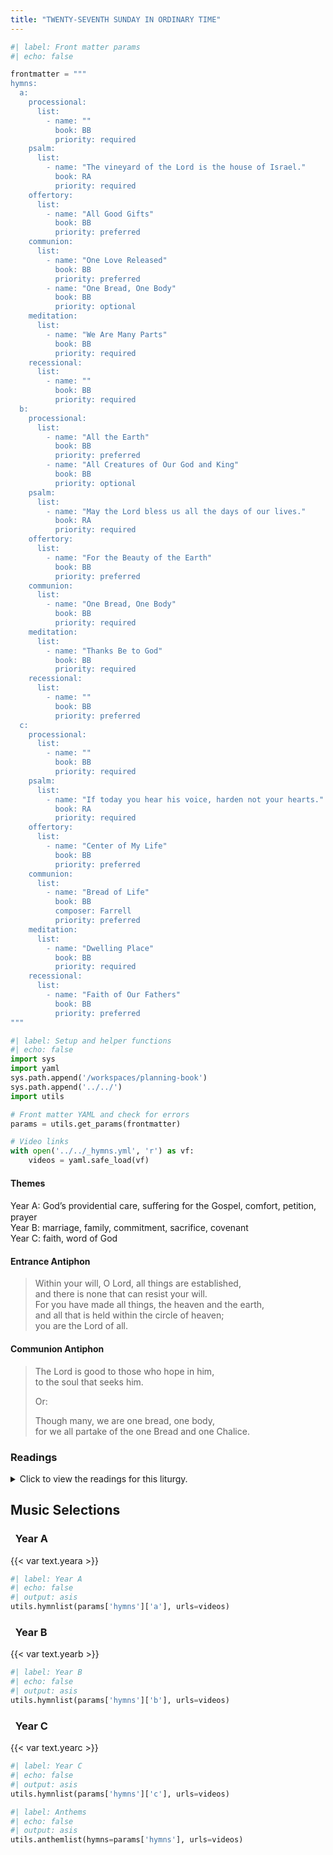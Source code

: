 ```yaml
---
title: "TWENTY-SEVENTH SUNDAY IN ORDINARY TIME"
---
```


```python
#| label: Front matter params
#| echo: false

frontmatter = """
hymns:
  a:
    processional:
      list:
        - name: ""
          book: BB
          priority: required
    psalm:
      list:
        - name: "The vineyard of the Lord is the house of Israel."
          book: RA
          priority: required
    offertory:
      list:
        - name: "All Good Gifts"
          book: BB
          priority: preferred
    communion:
      list:
        - name: "One Love Released"
          book: BB
          priority: preferred
        - name: "One Bread, One Body"
          book: BB
          priority: optional
    meditation:
      list:
        - name: "We Are Many Parts"
          book: BB
          priority: required
    recessional:
      list:
        - name: ""
          book: BB
          priority: required
  b:
    processional:
      list:
        - name: "All the Earth"
          book: BB
          priority: preferred
        - name: "All Creatures of Our God and King"
          book: BB
          priority: optional
    psalm:
      list:
        - name: "May the Lord bless us all the days of our lives."
          book: RA
          priority: required
    offertory:
      list:
        - name: "For the Beauty of the Earth"
          book: BB
          priority: preferred
    communion:
      list:
        - name: "One Bread, One Body"
          book: BB
          priority: required
    meditation:
      list:
        - name: "Thanks Be to God"
          book: BB
          priority: required
    recessional:
      list:
        - name: ""
          book: BB
          priority: preferred
  c:
    processional:
      list:
        - name: ""
          book: BB
          priority: required
    psalm:
      list:
        - name: "If today you hear his voice, harden not your hearts."
          book: RA
          priority: required
    offertory:
      list:
        - name: "Center of My Life"
          book: BB
          priority: preferred
    communion:
      list:
        - name: "Bread of Life"
          book: BB
          composer: Farrell
          priority: preferred
    meditation:
      list:
        - name: "Dwelling Place"
          book: BB
          priority: required
    recessional:
      list:
        - name: "Faith of Our Fathers"
          book: BB
          priority: preferred
"""
```

```python
#| label: Setup and helper functions
#| echo: false
import sys
import yaml
sys.path.append('/workspaces/planning-book')
sys.path.append('../../')
import utils

# Front matter YAML and check for errors
params = utils.get_params(frontmatter)

# Video links
with open('../../_hymns.yml', 'r') as vf:
    videos = yaml.safe_load(vf)
```

:::  {.red}
#### **Themes**
:::

[Year A:]{.red} God’s providential care, suﬀering for the Gospel,
comfort, petition, prayer  
[Year B:]{.red} marriage, family, commitment, sacrifice, covenant  
[Year C:]{.red} faith, word of God  

:::  {.red}
#### **Entrance Antiphon**
:::

> Within your will, O Lord, all things are established,  
> and there is none that can resist your will.  
> For you have made all things, the heaven and the earth,  
> and all that is held within the circle of heaven;  
> you are the Lord of all.  

:::  {.red}
#### **Communion Antiphon**
:::

> The Lord is good to those who hope in him,  
> to the soul that seeks him.  
> 
> [Or:]{.red}  
> 
> Though many, we are one bread, one body,  
> for we all partake of the one Bread and one Chalice.  

:::: {.content-visible when-format="html"}
::: {.red}
### Readings
:::

<details>
  <summary>Click to view the readings for this liturgy.</summary>

::: {.titlered}
### &nbsp; Year A
:::

::: {.red}
#### First Reading [Isaiah 5:1-7]{style="float:right" .small}
:::

Let me now sing of my friend,  
my friend's song concerning his vineyard.  
My friend had a vineyard  
on a fertile hillside;  
he spaded it, cleared it of stones,  
and planted the choicest vines;  
within it he built a watchtower,  
and hewed out a wine press.  
Then he looked for the crop of grapes,  
but what it yielded was wild grapes.  

Now, inhabitants of Jerusalem and people of Judah,  
judge between me and my vineyard:  
What more was there to do for my vineyard  
that I had not done?  
Why, when I looked for the crop of grapes,  
did it bring forth wild grapes?  
Now, I will let you know  
what I mean to do with my vineyard:  
take away its hedge, give it to grazing,  
break through its wall, let it be trampled!  
Yes, I will make it a ruin:  
it shall not be pruned or hoed,  
but overgrown with thorns and briers;  
I will command the clouds  
not to send rain upon it.  
The vineyard of the LORD of hosts is the house of Israel,  
and the people of Judah are his cherished plant;  
he looked for judgment, but see, bloodshed!  
for justice, but hark, the outcry!  

***

::: {.red}
#### Responsorial Psalm [Psalm 80:9, 12, 13-14, 15-16, 19-20; Isaiah 5:7a]{style="float:right" .small}
:::

**[℟.]{.red}** **The vineyard of the Lord is the house of Israel.**  

A vine from Egypt you transplanted;  
you drove away the nations and planted it.  
It put forth its foliage to the Sea,  
its shoots as far as the River. **[℟.]{.red}**  

Why have you broken down its walls,  
so that every passer-by plucks its fruit,  
The boar from the forest lays it waste,  
and the beasts of the field feed upon it? **[℟.]{.red}**  

Once again, O LORD of hosts,  
look down from heaven, and see;  
take care of this vine,  
and protect what your right hand has planted,  
the son of man whom you yourself made strong. **[℟.]{.red}**  

Then we will no more withdraw from you;  
give us new life, and we will call upon your name.  
O LORD, God of hosts, restore us;  
if your face shine upon us, then we shall be saved. **[℟.]{.red}**  

***

::: {.red}
#### Second Reading [Philippians 4:6-9]{style="float:right" .small}
:::

Brothers and sisters:  
Have no anxiety at all, but in everything,  
by prayer and petition, with thanksgiving,  
make your requests known to God.  
Then the peace of God that surpasses all understanding  
will guard your hearts and minds in Christ Jesus.  

Finally, brothers and sisters,  
whatever is true, whatever is honorable,  
whatever is just, whatever is pure,  
whatever is lovely, whatever is gracious,  
if there is any excellence  
and if there is anything worthy of praise,  
think about these things.  
Keep on doing what you have learned and received  
and heard and seen in me.  
Then the God of peace will be with you.  

***

::: {.red}
#### Gospel Acclamation [Cf. John 15:16]{style="float:right" .small}
:::

**[℟.]{.red}** **Alleluia, alleluia.**  
I have chosen you from the world, says the Lord,  
to go and bear fruit that will remain. **[℟.]{.red}**  

***

::: {.red}
#### Gospel [Matthew 21:33-43]{style="float:right" .small}
:::

Jesus said to the chief priests and the elders of the people:  
"Hear another parable.  
There was a landowner who planted a vineyard,  
put a hedge around it, dug a wine press in it, and built a tower.  
Then he leased it to tenants and went on a journey.  
When vintage time drew near,  
he sent his servants to the tenants to obtain his produce.  
But the tenants seized the servants and one they beat,  
another they killed, and a third they stoned.  
Again he sent other servants, more numerous than the first ones,  
but they treated them in the same way.  
Finally, he sent his son to them, thinking,  
'They will respect my son.'  
But when the tenants saw the son, they said to one another,  
'This is the heir.  
Come, let us kill him and acquire his inheritance.'  
They seized him, threw him out of the vineyard, and killed him.  
What will the owner of the vineyard do to those tenants when he comes?"  
They answered him,  
"He will put those wretched men to a wretched death  
and lease his vineyard to other tenants  
who will give him the produce at the proper times."  
Jesus said to them, "Did you never read in the Scriptures:  
*The stone that the builders rejected*  
*has become the cornerstone;*  
*by the Lord has this been done,*  
*and it is wonderful in our eyes?*  
Therefore, I say to you,  
the kingdom of God will be taken away from you  
and given to a people that will produce its fruit."  

::: {.centered}
{{< var symbols.cross >}} &nbsp; {{< var symbols.cross >}} &nbsp; {{< var symbols.cross >}}
:::

::: {.titlered}
### &nbsp; Year B
:::

::: {.red}
#### First Reading [Genesis 2:18-24]{style="float:right" .small}
:::

The LORD God said: "It is not good for the man to be alone.  
I will make a suitable partner for him."  
So the LORD God formed out of the ground  
various wild animals and various birds of the air,  
and he brought them to the man to see what he would call them;  
whatever the man called each of them would be its name.  
The man gave names to all the cattle,  
all the birds of the air, and all wild animals;  
but none proved to be the suitable partner for the man.  

So the LORD God cast a deep sleep on the man,  
and while he was asleep,  
he took out one of his ribs and closed up its place with flesh.  
The LORD God then built up into a woman the rib  
that he had taken from the man.  
When he brought her to the man, the man said:  
&emsp; "This one, at last, is bone of my bones  
&emsp; &emsp; and flesh of my flesh;  
&emsp; this one shall be called 'woman,'  
&emsp; &emsp; for out of 'her man’ this one has been taken."  
That is why a man leaves his father and mother  
and clings to his wife,  
and the two of them become one flesh.  

***

::: {.red}
#### Responsorial Psalm [Psalm 128:1-2, 3, 4-5, 6]{style="float:right" .small}
:::

**[℟.]{.red}** **May the Lord bless us all the days of our lives.**  

Blessed are you who fear the LORD,  
&emsp; who walk in his ways!  
For you shall eat the fruit of your handiwork;  
&emsp; blessed shall you be, and favored. **[℟.]{.red}**  

Your wife shall be like a fruitful vine  
&emsp; in the recesses of your home;  
your children like olive plants  
&emsp; around your table. **[℟.]{.red}**  

Behold, thus is the man blessed  
&emsp; who fears the LORD.  
The LORD bless you from Zion:  
&emsp; may you see the prosperity of Jerusalem.  
&emsp; all the days of your life. **[℟.]{.red}**  

May you see your children's children.  
&emsp; Peace be upon Israel! **[℟.]{.red}**  

***

::: {.red}
#### Second Reading [Hebrews 2:9-11]{style="float:right" .small}
:::

Brothers and sisters:  
He "for a little while" was made "lower than the angels,"  
that by the grace of God he might taste death for everyone.  

For it was fitting that he,  
for whom and through whom all things exist,  
in bringing many children to glory,  
should make the leader to their salvation perfect through suffering.  
He who consecrates and those who are being consecrated  
all have one origin.  
Therefore, he is not ashamed to call them “brothers.”  

***

::: {.red}
#### Gospel Acclamation [1 John 4:12]{style="float:right" .small}
:::

**[℟.]{.red}** **Alleluia, alleluia.**  
If we love one another, God remains in us  
and his love is brought to perfection in us. **[℟.]{.red}**  

***

::: {.red}
#### Gospel [Mk 10:2-16 or 10:2-12]{style="float:right" .small}
:::

The Pharisees approached Jesus and asked,  
"Is it lawful for a husband to divorce his wife?"  
They were testing him.  
He said to them in reply, "What did Moses command you?"  
They replied,  
"Moses permitted a husband to write a bill of divorce  
and dismiss her."  
But Jesus told them,  
"Because of the hardness of your hearts  
he wrote you this commandment.  
But from the beginning of creation,  
*God made them male and female.*  
*For this reason a man shall leave his father and mother*  
*and be joined to his wife,*  
*and the two shall become one flesh.*  
So they are no longer two but one flesh.  
Therefore what God has joined together,  
no human being must separate."  
In the house the disciples again questioned Jesus about this.  
He said to them,  
"Whoever divorces his wife and marries another  
commits adultery against her;  
and if she divorces her husband and marries another,  
she commits adultery."  

And people were bringing children to him that he might touch them,  
but the disciples rebuked them.  
When Jesus saw this he became indignant and said to them,  
"Let the children come to me;  
do not prevent them, for the kingdom of God belongs to
such as these.  
Amen, I say to you,  
whoever does not accept the kingdom of God like a child
will not enter it."  
Then he embraced them and blessed them,  
placing his hands on them.  

[Or:]{.red}  

The Pharisees approached Jesus and asked,  
"Is it lawful for a husband to divorce his wife?"  
They were testing him.  
He said to them in reply, "What did Moses command you?"  
They replied,  
"Moses permitted a husband to write a bill of divorce  
and dismiss her."   
But Jesus told them,  
"Because of the hardness of your hearts  
he wrote you this commandment.  
But from the beginning of creation,  
*God made them male and female.*  
*For this reason a man shall leave his father and mother*  
*and be joined to his wife,*  
*and the two shall become one flesh.*  
So they are no longer two but one flesh.  
Therefore what God has joined together,  
no human being must separate."  
In the house the disciples again questioned Jesus about this.  
He said to them,  
"Whoever divorces his wife and marries another  
commits adultery against her;  
and if she divorces her husband and marries another,  
she commits adultery."  

::: {.centered}
{{< var symbols.cross >}} &nbsp; {{< var symbols.cross >}} &nbsp; {{< var symbols.cross >}}
:::

::: {.titlered}
### &nbsp; Year C
:::

::: {.red}
#### First Reading [Habakkuk 1:2-3; 2:2-4]{style="float:right" .small}
:::

How long, O LORD?  I cry for help  
but you do not listen!  
I cry out to you, "Violence!"  
but you do not intervene.  
Why do you let me see ruin;  
why must I look at misery?  
Destruction and violence are before me;  
there is strife, and clamorous discord.  
Then the LORD answered me and said:  
Write down the vision clearly upon the tablets,  
so that one can read it readily.  
For the vision still has its time,  
presses on to fulfillment, and will not disappoint;  
if it delays, wait for it,  
it will surely come, it will not be late.  
The rash one has no integrity;  
but the just one, because of his faith, shall live.  

***

::: {.red}
#### Responsorial Psalm [Psalm 95:1-2, 6-7, 8-9]{style="float:right" .small}
:::

**[℟.]{.red}** **If today you hear his voice, harden not your hearts.**  

Come, let us sing joyfully to the LORD;  
let us acclaim the Rock of our salvation.  
Let us come into his presence with thanksgiving;  
let us joyfully sing psalms to him. **[℟.]{.red}**  

Come, let us bow down in worship;  
let us kneel before the LORD who made us.  
For he is our God,  
and we are the people he shepherds, the flock he guides. **[℟.]{.red}**  

Oh, that today you would hear his voice:  
"Harden not your hearts as at Meribah,  
as in the day of Massah in the desert,  
Where your fathers tempted me;  
they tested me though they had seen my works." **[℟.]{.red}**  

***

::: {.red}
#### Second Reading [2 Timothy 1:6-8, 13-14]{style="float:right" .small}
:::

Beloved:  
I remind you, to stir into flame  
the gift of God that you have through the imposition of my hands.  
For God did not give us a spirit of cowardice  
but rather of power and love and self-control.  
So do not be ashamed of your testimony to our Lord,  
nor of me, a prisoner for his sake;  
but bear your share of hardship for the gospel  
with the strength that comes from God.  

Take as your norm the sound words that you heard from me,  
in the faith and love that are in Christ Jesus.  
Guard this rich trust with the help of the Holy Spirit  
that dwells within us.  

***

::: {.red}
#### Gospel Acclamation [1 Peter 1:25]{style="float:right" .small}
:::

**[℟.]{.red}** **Alleluia, alleluia.**  
The word of the Lord remains forever.  
This is the word that has been proclaimed to you. **[℟.]{.red}**  

***

::: {.red}
#### Gospel [Luke 17:5-10]{style="float:right" .small}
:::

The apostles said to the Lord, "Increase our faith."  
The Lord replied,  
"If you have faith the size of a mustard seed,  
you would say to this mulberry tree,  
'Be uprooted and planted in the sea,' and it would obey you.  

"Who among you would say to your servant  
who has just come in from plowing or tending sheep in the field,  
'Come here immediately and take your place at table'?  
Would he not rather say to him,  
'Prepare something for me to eat.  
Put on your apron and wait on me while I eat and drink.  
You may eat and drink when I am finished'?  
Is he grateful to that servant because he did what was commanded?  
So should it be with you.  
When you have done all you have been commanded,  
say, 'We are unprofitable servants;  
we have done what we were obliged to do.'"  

::: {.centered}
{{< var symbols.cross >}} &nbsp; {{< var symbols.cross >}} &nbsp; {{< var symbols.cross >}}
:::

</details>
::::

::: {.red}
## Music Selections
:::

::: {.titlered}
### &nbsp; Year A
:::
{{< var text.yeara >}}

```python
#| label: Year A
#| echo: false
#| output: asis
utils.hymnlist(params['hymns']['a'], urls=videos)
```

::: {.titlered}
### &nbsp; Year B
:::
{{< var text.yearb >}}

```python
#| label: Year B
#| echo: false
#| output: asis
utils.hymnlist(params['hymns']['b'], urls=videos)
```

::: {.titlered}
### &nbsp; Year C
:::
{{< var text.yearc >}}

```python
#| label: Year C
#| echo: false
#| output: asis
utils.hymnlist(params['hymns']['c'], urls=videos)
```


```python
#| label: Anthems
#| echo: false
#| output: asis
utils.anthemlist(hymns=params['hymns'], urls=videos)
```
